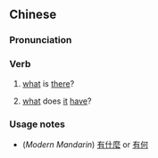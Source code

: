{{also|有什}}
==Chinese==
{{zh-forms|s=有什}}

===Pronunciation===
{{zh-pron
|m=yǒushén
|cat=v
}}

===Verb===
{{zh-verb}}

# {{lb|zh|literary}} [[what]] is [[there]]?
# {{lb|zh|literary}} [[what]] does [[it]] [[have]]?

===Usage notes===
* (''Modern Mandarin'') [[有]][[什麼]] or [[有]][[何]]